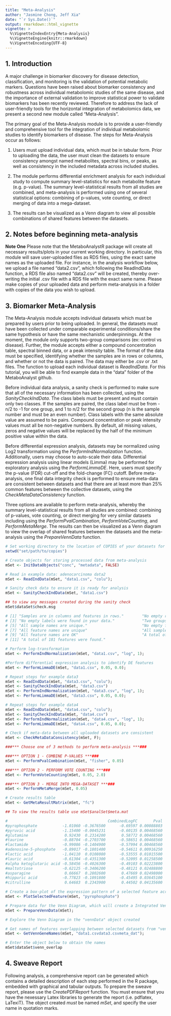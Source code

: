 ```yaml
---
title: "Meta-Analysis"
author: "Jasmine Chong, Jeff Xia"
date: "`r Sys.Date()`"
output: rmarkdown::html_vignette
vignette: >
  %\VignetteIndexEntry{Meta-Analysis}
  %\VignetteEngine{knitr::rmarkdown}
  %\VignetteEncoding{UTF-8}
---
```


## 1. Introduction 

A major challenge in biomarker discovery for disease detection, classification, and monitoring is the validation of potential metabolic markers. Questions have been raised about biomarker consistency and robustness across individual metabolomic studies of the same disease, and the importance of external validation to improve statistical power to validate biomarkers has been recently reviewed. Therefore to address the lack of user-friendly tools for the horizontal integration of metabolomics data, we present a second new module called “Meta-Analysis”. 

The primary goal of the Meta-Analysis module is to provide a user-friendly and comprehensive tool for the integration of individual metabolomic studies to identify biomarkers of disease. The steps for Meta-Analysis occur as follows: 

1) Users must upload individual data, which must be in tabular form. Prior to uploading the data, the user must clean the datasets to ensure consistency amongst named metabolites, spectral bins, or peaks, as well as consistency in the included metadata across included studies.

2) The module performs differential enrichment analysis for each individual study to compute summary level-statistics for each metabolite feature (e.g. p-value). The summary level-statistical results from all studies are combined, and meta-analysis is performed using one of several statistical options: combining of p-values, vote counting, or direct merging of data into a mega-dataset.

3) The results can be visualized as a Venn diagram to view all possible combinations of shared features between the datasets.

## 2. Notes before beginning meta-analysis

**Note One**
Please note that the MetaboAnalystR package will create all necessary results/plots in your current working directory. In particular, this module will save user-uploaded files as RDS files, using the exact same names as the uploaded file. For instance, in the analysis workflow below, we upload a file named "data2.csv", which following the ReadIndData function, a RDS file also named "data2.csv" will be created, thereby over-writing the initial .csv file with a RDS file with the exact same name. Please make copies of your uploaded data and perform meta-analysis in a folder with copies of the data you wish to upload. 

## 3. Biomarker Meta-Analysis

The Meta-Analysis module accepts individual datasets which must be prepared by users prior to being uploaded. In general, the datasets must have been collected under comparable experimental conditions/share the same hypothesis or have the same mechanistic underpinnings. At the moment, the module only supports two-group comparisons (ex: control vs disease). Further, the module accepts either a compound concentration table, spectral binned data, or a peak intensity table. The format of the data must be specified, identifying whether the samples are in rows or columns, and whether or not the data is paired. The data may either be .csv or .txt files. The function to upload each individual dataset is *ReadIndData*. For this tutorial, you will be able to find example data in the "data" folder of the MetaboAnalyst github. 

Before individual data analysis, a sanity check is performed to make sure that all of the necessary information has been collected, using the *SanityCheckIndData*. The class labels must be present and must contain only two classes. If the samples are paired, the class label must be from -n/2 to -1 for one group, and 1 to n/2 for the second group (n is the sample number and must be an even number). Class labels with the same absolute value are assumed to be pairs. Compound concentration or peak intensity values must all be non-negative numbers. By default, all missing values, zeros and negative values will be replaced by the half of the minimum positive value within the data.

Before differential expression analysis, datasets may be normalized using Log2 transformation using the *PerformIndNormalization* function. Additionally, users may choose to auto-scale their data. Differential expression analysis using linear models (Limma) may be performed for exploratory analysis using the *PerformLimmaDE*. Here, users must specify the p-value (FDR) cut-off and the fold-change (FC) cutoff. Before meta-analysis, one final data integrity check is performed to ensure meta-data are consistent between datasets and that there are at least more than 25% common features between the collective datasets, using the *CheckMetaDataConsistency* function.

Three options are available to perform meta-analysis, whereby the summary level-statistical results from all studies are combined: combining of p-values, vote counting, or direct merging for very similar datasets including using the *PerformPvalCombination*, *PerformVoteCounting*, and *PerformMetaMerge*. The results can then be visualized as a Venn diagram to view the overlap of shared features between the datasets and the meta-analysis using the *PrepareVennData* function. 

```r
# Set working directory to the location of COPIES of your datasets for analysis
setwd("set/path/to/copies")

# Create objects for storing processed data from meta-analysis 
mSet <- InitDataObjects("conc", "metadata", FALSE)

# Read in example data: adenocarcinoma data2
mSet <- ReadIndData(mSet, "data1.csv", "colu");

# Sanity check data to ensure it is ready for analysis
mSet <- SanityCheckIndData(mSet, "data1.csv")

## to view any messages created during the sanity check
mSet$dataSet$check.msg

# [1] "Samples are in columns and features in rows."        "No empty rows were found in your data."             
# [3] "No empty labels were found in your data."            "Two groups found: Adenocarcinoma and Adenocarcinoma"
# [5] "All sample names are unique."                        "No empty feature names found"                       
# [7] "All feature names are unique"                        "All sample names are OK"                            
# [9] "All feature names are OK"                            "A total of 83 samples were found."                  
# [11] "A total of 181 features were found."   

# Perform log-transformation
mSet <- PerformIndNormalization(mSet, "data1.csv", "log", 1);

#Perform differential expression analysis to identify DE features
mSet <- PerformLimmaDE(mSet, "data1.csv", 0.05, 0.0);

# Repeat steps for example data3
mSet <- ReadIndData(mSet, "data3.csv", "colu");
mSet <- SanityCheckIndData(mSet, "data3.csv")
mSet <- PerformIndNormalization(mSet, "data3.csv", "log", 1);
mSet <- PerformLimmaDE(mSet, "data3.csv", 0.05, 0.0);

# Repeat steps for example data4
mSet <- ReadIndData(mSet, "data4.csv", "colu");
mSet <- SanityCheckIndData(mSet, "data4.csv")
mSet <- PerformIndNormalization(mSet, "data4.csv", "log", 1);
mSet <- PerformLimmaDE(mSet, "data4.csv", 0.05, 0.0);

# Check if meta-data between all uploaded datasets are consistent
mSet <- CheckMetaDataConsistency(mSet, F);

###*** Choose one of 3 methods to perform meta-analysis ***###

###*** OPTION 1 - COMBINE P-VALUES ***###
mSet <- PerformPvalCombination(mSet, "fisher", 0.05)

###*** OPTION 2 - PERFORM VOTE COUNTING ***###
mSet <- PerformVoteCounting(mSet, 0.05, 2.0)

###*** OPTION 3 - MERGE INTO MEGA-DATASET ***###
mSet <- PerformMetaMerge(mSet, 0.05)

# Create results table
mSet <- GetMetaResultMatrix(mSet, "fc")

## To view the results table use mSet$analSet$meta.mat

#                                            CombinedLogFC       Pval
#pyrophosphate           -1.01060 -0.3676500      -0.69597 0.00088803
#pyruvic acid            -1.15400 -0.0045231      -0.60135 0.00468560
#glutamine                0.92430  0.2314200       0.58772 0.00468560
#taurine                 -0.88704 -0.2703700      -0.58651 0.00468560
#lactamide               -0.99086 -0.1404900      -0.57994 0.00468560
#adenosine-5-phosphate   -0.89017 -0.1801400      -0.54611 0.00916250
#lactic acid             -1.04110  0.0108080      -0.53555 0.01015500
#lauric acid             -0.61304 -0.4351300      -0.52095 0.01258500
#alpha ketoglutaric acid -0.58456 -0.4026300      -0.49103 0.02223800
#maltotriose             -0.62125 -0.3406200      -0.48121 0.02488800
#asparagine               0.66667  0.2802600       0.47669 0.02498000
#hippuric acid           -0.77823 -0.1091800      -0.45495 0.03645100
#citrulline               0.64683  0.2343900       0.44502 0.04135600

# Create a box-plot of the expression pattern of a selected feature across the different datasets included in the meta-analysis
mSet <- PlotSelectedFeature(mSet, "pyrophosphate")

# Prepare data for the Venn Diagram, which will create a Integrated Venn diagram in your working directory (two overlapping circles, highlighting novel biomarker features from the meta-analysis, biomarkers that were consistently identified using meta-analysis and individual DE expression, and biomarkers that were only identified using individual DE expression.)
mSet <- PrepareVennData(mSet);

# Explore the Venn Diagram in the "vennData" object created

# Get names of features overlapping between selected datasets from "vennData"
mSet <- GetVennGeneNames(mSet, "data1.csvdata3.csvmeta_dat");

# Enter the object below to obtain the names
mSet$dataSet$venn_overlap

```

## 4. Sweave Report

Following analysis, a comprehensive report can be generated which contains a detailed description of each step performed in the R package, embedded with graphical and tabular outputs. To prepare the sweave report, please use the *CreatePDFReport* function. You must ensure that you have the nexessary Latex libraries to generate the report (i.e. pdflatex, LaTexiT). The object created *must* be named *mSet*, and specify the user name in quotation marks. 


